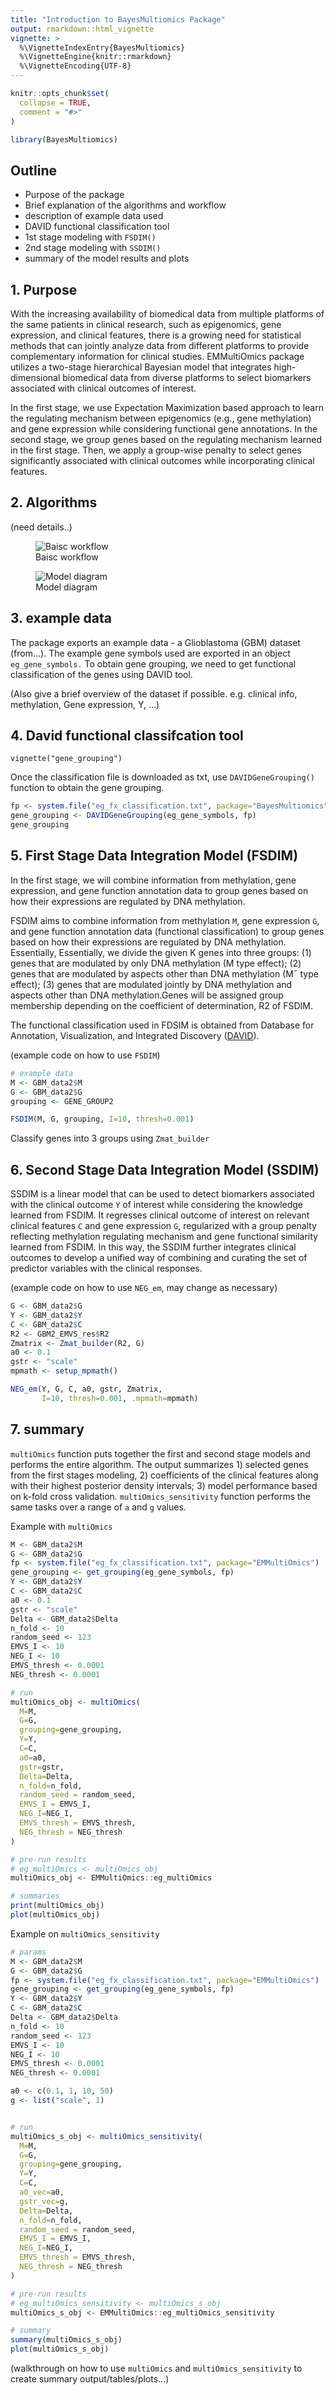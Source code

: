```yaml
---
title: "Introduction to BayesMultiomics Package"
output: rmarkdown::html_vignette
vignette: >
  %\VignetteIndexEntry{BayesMultiomics}
  %\VignetteEngine{knitr::rmarkdown}
  %\VignetteEncoding{UTF-8}
---
```


```r
knitr::opts_chunk$set(
  collapse = TRUE,
  comment = "#>"
)
```

```r
library(BayesMultiomics)
```

## Outline

- Purpose of the package
- Brief explanation of the algorithms and workflow
- description of example data used
- DAVID functional classification tool
- 1st stage modeling with `FSDIM()`
- 2nd stage modeling with `SSDIM()`
- summary of the model results and plots

## 1. Purpose

With the increasing availability of biomedical data from multiple platforms of the same patients in clinical research, such as epigenomics, gene expression, and clinical features, there is a growing need for statistical methods that can jointly analyze data from different platforms to provide complementary information for clinical studies. EMMultiOmics package utilizes a two-stage hierarchical Bayesian model that integrates high-dimensional biomedical data from diverse platforms to select biomarkers associated with clinical outcomes of interest.

In the first stage, we use Expectation Maximization based approach to learn the regulating mechanism between epigenomics (e.g., gene methylation) and gene expression while considering functional gene annotations. In the second stage, we group genes based on the regulating mechanism learned in the first stage. Then, we apply a group-wise penalty to select genes significantly associated with clinical outcomes while incorporating clinical features. 

## 2. Algorithms

(need details..)

![Baisc workflow](../inst/img/workflow.png)

![Model diagram](../inst/img/model_diagram.png)

## 3. example data

The package exports an example data - a Glioblastoma (GBM) dataset (from...). The example gene symbols used are exported in an object `eg_gene_symbols.` To obtain gene grouping, we need to get functional classification of the genes using DAVID tool.

(Also give a brief overview of the dataset if possible. e.g. clinical info, methylation, Gene expression, Y, ...)

## 4. David functional classifcation tool

`vignette("gene_grouping")`

Once the classification file is downloaded as txt, use `DAVIDGeneGrouping()` function to obtain the gene grouping.

```r
fp <- system.file("eg_fx_classification.txt", package="BayesMultiomics")
gene_grouping <- DAVIDGeneGrouping(eg_gene_symbols, fp)
gene_grouping
```

## 5. First Stage Data Integration Model (FSDIM)

In the first stage, we will combine information from methylation, gene expression, and gene
function annotation data to group genes based on how their expressions are regulated by DNA
methylation.

FSDIM aims to combine information from methylation `M`, gene expression `G`, and gene function annotation data (functional classification) to group genes based on how their expressions are regulated by DNA methylation. Essentially, Essentially, we divide the given K genes into three groups: (1) genes that are modulated by only DNA methylation (M type effect); (2) genes that are modulated by aspects other than DNA methylation (M¯ type effect); (3) genes that are modulated jointly by DNA methylation and aspects other than DNA methylation.Genes will be assigned group membership depending on the coefficient of determination, R2 of FSDIM.

The functional classification used in FDSIM is obtained from Database for Annotation, Visualization, and Integrated Discovery ([DAVID](https://david.ncifcrf.gov)). 

(example code on how to use `FSDIM`)
```r
# example data
M <- GBM_data2$M
G <- GBM_data2$G
grouping <- GENE_GROUP2

FSDIM(M, G, grouping, I=10, thresh=0.001)
```

Classify genes into 3 groups using `Zmat_builder`


## 6. Second Stage Data Integration Model (SSDIM)

SSDIM is a linear model that can be used to detect biomarkers associated with the clinical outcome `Y` of interest while considering the knowledge learned from FSDIM. It regresses clinical outcome of interest on relevant clinical features `C` and gene expression `G`, regularized with a group penalty reflecting methylation regulating mechanism and gene functional similarity learned from FSDIM. In this way, the SSDIM further integrates clinical outcomes to develop a unified way of combining and curating the set of predictor variables with the clinical responses.

(example code on how to use `NEG_em`, may change as necessary)
```r
G <- GBM_data2$G
Y <- GBM_data2$Y
C <- GBM_data2$C
R2 <- GBM2_EMVS_res$R2
Zmatrix <- Zmat_builder(R2, G)
a0 <- 0.1
gstr <- "scale"
mpmath <- setup_mpmath()

NEG_em(Y, G, C, a0, gstr, Zmatrix,
       I=10, thresh=0.001, .mpmath=mpmath)
```

## 7. summary

`multiOmics` function puts together the first and second stage models and performs the entire algorithm. The output summarizes 1) selected genes from the first stages modeling, 2) coefficients of the clinical features along with their highest posterior density intervals; 3) model performance based on k-fold cross validation. `multiOmics_sensitivity` function performs the same tasks over a range of `a` and `g` values. 

Example with `multiOmics`
```r
M <- GBM_data2$M
G <- GBM_data2$G
fp <- system.file("eg_fx_classification.txt", package="EMMultiOmics")
gene_grouping <- get_grouping(eg_gene_symbols, fp)
Y <- GBM_data2$Y
C <- GBM_data2$C
a0 <- 0.1
gstr <- "scale"
Delta <- GBM_data2$Delta
n_fold <- 10
random_seed <- 123
EMVS_I <- 10
NEG_I <- 10
EMVS_thresh <- 0.0001
NEG_thresh <- 0.0001

# run
multiOmics_obj <- multiOmics(
  M=M,
  G=G,
  grouping=gene_grouping,
  Y=Y,
  C=C,
  a0=a0,
  gstr=gstr,
  Delta=Delta,
  n_fold=n_fold,
  random_seed = random_seed,
  EMVS_I = EMVS_I,
  NEG_I=NEG_I,
  EMVS_thresh = EMVS_thresh,
  NEG_thresh = NEG_thresh
)
```

```r
# pre-run results
# eg_multiOmics <- multiOmics_obj
multiOmics_obj <- EMMultiOmics::eg_multiOmics
```

```r
# summaries
print(multiOmics_obj)
plot(multiOmics_obj)
```

Example on `multiOmics_sensitivity`
```r
# params
M <- GBM_data2$M
G <- GBM_data2$G
fp <- system.file("eg_fx_classification.txt", package="EMMultiOmics")
gene_grouping <- get_grouping(eg_gene_symbols, fp)
Y <- GBM_data2$Y
C <- GBM_data2$C
Delta <- GBM_data2$Delta
n_fold <- 10
random_seed <- 123
EMVS_I <- 10
NEG_I <- 10
EMVS_thresh <- 0.0001
NEG_thresh <- 0.0001

a0 <- c(0.1, 1, 10, 50)
g <- list("scale", 1)


# run
multiOmics_s_obj <- multiOmics_sensitivity(
  M=M,
  G=G,
  grouping=gene_grouping,
  Y=Y,
  C=C,
  a0_vec=a0,
  gstr_vec=g,
  Delta=Delta,
  n_fold=n_fold,
  random_seed = random_seed,
  EMVS_I = EMVS_I,
  NEG_I=NEG_I,
  EMVS_thresh = EMVS_thresh,
  NEG_thresh = NEG_thresh
)
```

```r
# pre-run results
# eg_multiOmics_sensitivity <- multiOmics_s_obj
multiOmics_s_obj <- EMMultiOmics::eg_multiOmics_sensitivity
```

```r
# summary
summary(multiOmics_s_obj)
plot(multiOmics_s_obj)
```

(walkthrough on how to use `multiOmics` and `multiOmics_sensitivity` to create summary output/tables/plots...)

